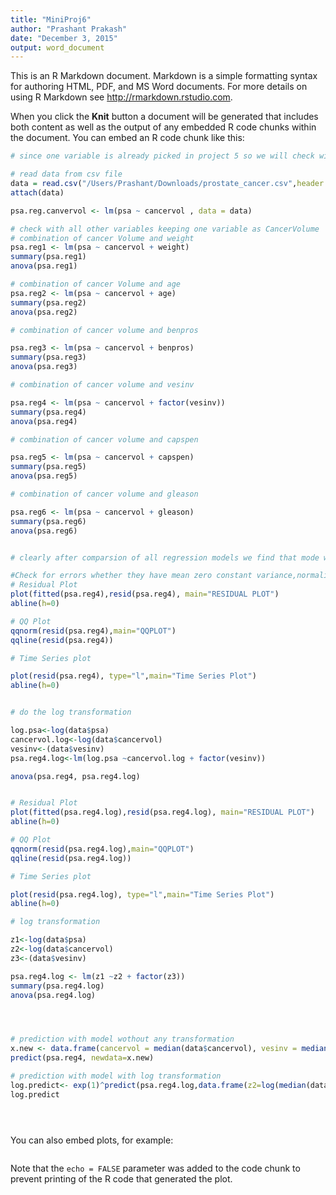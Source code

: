 ```yaml
---
title: "MiniProj6"
author: "Prashant Prakash"
date: "December 3, 2015"
output: word_document
---
```


This is an R Markdown document. Markdown is a simple formatting syntax for authoring HTML, PDF, and MS Word documents. For more details on using R Markdown see <http://rmarkdown.rstudio.com>.

When you click the **Knit** button a document will be generated that includes both content as well as the output of any embedded R code chunks within the document. You can embed an R code chunk like this:

```r
# since one variable is already picked in project 5 so we will check with different combinations of this variable with other variable available 

# read data from csv file 
data = read.csv("/Users/Prashant/Downloads/prostate_cancer.csv",header = TRUE , sep=",") 
attach(data)

psa.reg.canvervol <- lm(psa ~ cancervol , data = data)

# check with all other variables keeping one variable as CancerVolume 
# combination of cancer Volume and weight 
psa.reg1 <- lm(psa ~ cancervol + weight)
summary(psa.reg1)
anova(psa.reg1)

# combination of cancer Volume and age 
psa.reg2 <- lm(psa ~ cancervol + age)
summary(psa.reg2)
anova(psa.reg2)

# combination of cancer volume and benpros 

psa.reg3 <- lm(psa ~ cancervol + benpros)
summary(psa.reg3)
anova(psa.reg3)

# combination of cancer volume and vesinv 

psa.reg4 <- lm(psa ~ cancervol + factor(vesinv)) 
summary(psa.reg4)
anova(psa.reg4)

# combination of cancer volume and capspen

psa.reg5 <- lm(psa ~ cancervol + capspen)
summary(psa.reg5)
anova(psa.reg5)

# combination of cancer volume and gleason 

psa.reg6 <- lm(psa ~ cancervol + gleason)
summary(psa.reg6)
anova(psa.reg6)


# clearly after comparsion of all regression models we find that mode with cancervol and vesinv is best among all 

#Check for errors whether they have mean zero constant variance,normality and independence of residual error
# Residual Plot
plot(fitted(psa.reg4),resid(psa.reg4), main="RESIDUAL PLOT")
abline(h=0)

# QQ Plot
qqnorm(resid(psa.reg4),main="QQPLOT")
qqline(resid(psa.reg4))

# Time Series plot

plot(resid(psa.reg4), type="l",main="Time Series Plot")
abline(h=0)


# do the log transformation

log.psa<-log(data$psa)
cancervol.log<-log(data$cancervol)
vesinv<-(data$vesinv)
psa.reg4.log<-lm(log.psa ~cancervol.log + factor(vesinv))

anova(psa.reg4, psa.reg4.log)


# Residual Plot
plot(fitted(psa.reg4.log),resid(psa.reg4.log), main="RESIDUAL PLOT")
abline(h=0)

# QQ Plot
qqnorm(resid(psa.reg4.log),main="QQPLOT")
qqline(resid(psa.reg4.log))

# Time Series plot

plot(resid(psa.reg4.log), type="l",main="Time Series Plot")
abline(h=0)

# log transformation 

z1<-log(data$psa)
z2<-log(data$cancervol)
z3<-(data$vesinv)

psa.reg4.log <- lm(z1 ~z2 + factor(z3))
summary(psa.reg4.log)
anova(psa.reg4.log)




# prediction with model wothout any transformation
x.new <- data.frame(cancervol = median(data$cancervol), vesinv = median(data$vesinv))
predict(psa.reg4, newdata=x.new)

# prediction with model with log transformation 
log.predict<- exp(1)^predict(psa.reg4.log,data.frame(z2=log(median(data$cancervol)), z3 = median(data$vesinv)))
log.predict





```



You can also embed plots, for example:

```r

```

Note that the `echo = FALSE` parameter was added to the code chunk to prevent printing of the R code that generated the plot.
